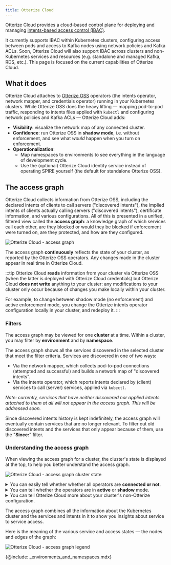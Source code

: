 ```yaml
---
title: Otterize Cloud
---
```


Otterize Cloud provides a cloud-based control plane for deploying and managing [intents-based access control (IBAC)](https://otterize.com/ibac).

It currently supports IBAC within Kubernetes clusters, configuring access between pods and access to Kafka nodes using network policies and Kafka ACLs.
Soon, Otterize Cloud will also support IBAC across clusters and non-Kubernetes services and resources (e.g. standalone and managed Kafka, RDS, etc.).
This page is focused on the current capabilities of Otterize Cloud.

## What it does

Otterize Cloud attaches to [Otterize OSS](/otterize-oss) operators (the intents operator, network mapper, and credentials operator) running in your Kubernetes clusters.
While Otterize OSS does the heavy lifting &mdash; mapping pod-to-pod traffic, responding to intents files applied with `kubectl` and
configuring network policies and Kafka ACLs &mdash; Otterize Cloud adds:
- **Visibility**: visualize the network map of any connected cluster.
- **Confidence**: run Otterize OSS in **shadow mode**, i.e. without enforcement, and see what *would* happen when you turn on enforcement.
- **Operationalization**:
  - Map namespaces to environments to see everything in the language of development cycle.
  - Use the (optional) Otterize Cloud identity service instead of operating SPIRE yourself (the default for standalone Otterize OSS).

## The access graph

Otterize Cloud collects information from Otterize OSS, including the declared intents of clients to call servers ("discovered intents"),
the implied intents of clients actually calling servers ("discovered intents"), certificate information, and various configurations.
All of this is presented in a unified, filtered view called the **access graph**: a knowledge graph of which services call each other,
are they blocked or would they be blocked if enforcement were turned on, are they protected, and how are they configured.

![Otterize Cloud - access graph](/img/cloud-ui/access-graph-screenshot.png)

The access graph **continuously** reflects the state of your cluster, as reported by the Otterize OSS operators. Any changes made in the cluster appear in real time in Otterize Cloud.

:::tip
Otterize Cloud **reads** information from your cluster via Otterize OSS (when the latter is deployed with Otterize Cloud credentials)
but Otterize Cloud **does not write** anything to your cluster: any modifications to your cluster only occur because of changes you make locally within your cluster.

For example, to change between shadow mode (no enforcement) and active enforcement mode, you change the Otterize intents operator configuration locally in your cluster, and redeploy it.
:::

### Filters

The access graph may be viewed for one **cluster** at a time. Within a cluster, you may filter by **environment** and by **namespace**.

The access graph shows all the services discovered in the selected cluster that meet the filter criteria. Services are discovered in one of two ways:
- Via the network mapper, which collects pod-to-pod connections (attempted and successful) and builds a network map of "discovered intents".
- Via the intents operator, which reports intents declared by (client) services to call (server) services, applied via `kubectl`.

*Note: currently, services that have neither discovered nor applied intents attached to them at all will not appear in the access graph. This will be addressed soon.*

Since discovered intents history is kept indefinitely, the access graph will eventually contain services that are no longer relevant.
To filter out old discovered intents and the services that only appear because of them, use the "**Since:**" filter.

### Understanding the access graph

When viewing the access graph for a cluster, the cluster's state is displayed at the top, to help you better understand the access graph.

![Otterize Cloud - access graph cluster state](/img/cloud-ui/access-graph-cluster-state.png)

<details>
<summary>You can easily tell whether whether all operators are <b>connected or not</b>.</summary>
For example, if either the network mapper or the intents operator is not connected,
the access graph will not be able to compare the discovered intents with the explicitly declared and applied intents and show what calls are or would be blocked.
</details>
<details>
<summary>You can tell whether the operators are in <b>active</b> or <b>shadow</b> mode.</summary>

- If active, they are managing network policies and Kafka ACLs to enforce access controls (and authorize intended access).

- In shadow mode, you can build confidence in your IBAC rollout by seeing what would happen before you turn on enforcement.

</details>
<details>
<summary>You can tell Otterize Cloud more about your cluster's non-Otterize configuration.</summary>

- If you've set up a <b>global default deny</b> network policy that only allows pod-to-pod access if an explicit pod-to-pod network policy allows it, check this box.
The access graph will know that services are always protected unless those explicit policies are in place, and will show blocking information accordingly.
Note that the access graph assumes that Otterize is managing any (ingress) network policies beyond this global default deny.

- If you aren't interested in using network policies at all, uncheck "<b>Use network policies to calculate access graph</b>".
The access graph will not take network policies into account when calculating service and intents states,
and will not show alerts or recommendations related to network policies.

</details>

The access graph combines all the information about the Kubernetes cluster and the services and intents in it to show you insights about service to service access.

Here is the meaning of the various service and access states &mdash; the nodes and edges of the graph:

![Otterize Cloud - access graph legend](/img/cloud-ui/access-graph-legend.png)

{@include: _environments_and_namespaces.mdx}


